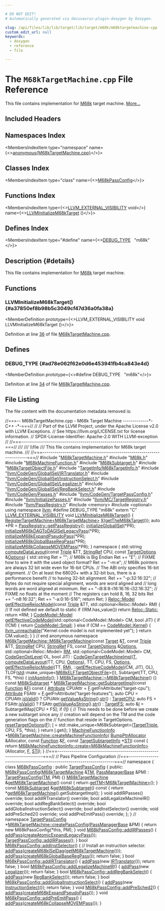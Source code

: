 ```yaml
---

# DO NOT EDIT!
# Automatically generated via docusaurus-plugin-doxygen by Doxygen.

slug: /api/files/lib/lib/target/lib/target/m68k/m68ktargetmachine-cpp
custom_edit_url: null
keywords:
  - doxygen
  - reference
  - file

---
```





# The `M68kTargetMachine.cpp` File Reference

<DoxygenPage pluginConfig={pluginConfig}>

This file contains implementation for <a href="/docs/api/namespaces/llvm/m68k">M68k</a> target machine. <a href="#details">More...</a>

## Included Headers

<IncludesList>
<IncludesListItem
  filePath="M68kTargetMachine.h"
  permalink="/docs/api/files/lib/lib/target/lib/target/m68k/m68ktargetmachine-h"
  isLocal="true" />
<IncludesListItem
  filePath="M68k.h"
  permalink="/docs/api/files/lib/lib/target/lib/target/m68k/m68k-h"
  isLocal="true" />
<IncludesListItem
  filePath="M68kMachineFunction.h"
  permalink="/docs/api/files/lib/lib/target/lib/target/m68k/m68kmachinefunction-h"
  isLocal="true" />
<IncludesListItem
  filePath="M68kSubtarget.h"
  permalink="/docs/api/files/lib/lib/target/lib/target/m68k/m68ksubtarget-h"
  isLocal="true" />
<IncludesListItem
  filePath="M68kTargetObjectFile.h"
  permalink="/docs/api/files/lib/lib/target/lib/target/m68k/m68ktargetobjectfile-h"
  isLocal="true" />
<IncludesListItem
  filePath="TargetInfo/M68kTargetInfo.h"
  permalink="/docs/api/files/lib/lib/target/lib/target/m68k/lib/target/m68k/targetinfo/m68ktargetinfo-h"
  isLocal="true" />
<IncludesListItem
  filePath="llvm/CodeGen/GlobalISel/IRTranslator.h"
  permalink="/docs/api/files/include/include/llvm/include/llvm/codegen/include/llvm/codegen/globalisel/irtranslator-h"
  isLocal="true" />
<IncludesListItem
  filePath="llvm/CodeGen/GlobalISel/InstructionSelect.h"
  permalink="/docs/api/files/include/include/llvm/include/llvm/codegen/include/llvm/codegen/globalisel/instructionselect-h"
  isLocal="true" />
<IncludesListItem
  filePath="llvm/CodeGen/GlobalISel/Legalizer.h"
  permalink="/docs/api/files/include/include/llvm/include/llvm/codegen/include/llvm/codegen/globalisel/legalizer-h"
  isLocal="true" />
<IncludesListItem
  filePath="llvm/CodeGen/GlobalISel/RegBankSelect.h"
  permalink="/docs/api/files/include/include/llvm/include/llvm/codegen/include/llvm/codegen/globalisel/regbankselect-h"
  isLocal="true" />
<IncludesListItem
  filePath="llvm/CodeGen/Passes.h"
  permalink="/docs/api/files/include/include/llvm/include/llvm/codegen/passes-h"
  isLocal="true" />
<IncludesListItem
  filePath="llvm/CodeGen/TargetPassConfig.h"
  permalink="/docs/api/files/include/include/llvm/include/llvm/codegen/targetpassconfig-h"
  isLocal="true" />
<IncludesListItem
  filePath="llvm/InitializePasses.h"
  permalink="/docs/api/files/include/include/llvm/initializepasses-h"
  isLocal="true" />
<IncludesListItem
  filePath="llvm/MC/TargetRegistry.h"
  permalink="/docs/api/files/include/include/llvm/include/llvm/mc/targetregistry-h"
  isLocal="true" />
<IncludesListItem
  filePath="llvm/PassRegistry.h"
  permalink="/docs/api/files/include/include/llvm/passregistry-h"
  isLocal="true" />
<IncludesListItem
  filePath="memory"
  permalink=""
  isLocal="false" />
<IncludesListItem
  filePath="optional"
  permalink=""
  isLocal="false" />
</IncludesList>

## Namespaces Index

<MembersIndex>

<MembersIndexItem
  type="namespace"
  name={<><a href="/docs/api/namespaces/anonymous-m68ktargetmachine-cpp-">anonymous&#123;M68kTargetMachine.cpp&#125;</a></>}>
</MembersIndexItem>

</MembersIndex>

## Classes Index

<MembersIndex>

<MembersIndexItem
  type="class"
  name={<><a href="/docs/api/classes/anonymous-namespace-m68ktargetmachine-cpp-/m68kpassconfig">M68kPassConfig</a></>}>
</MembersIndexItem>

</MembersIndex>

## Functions Index

<MembersIndex>

<MembersIndexItem
  type={<><a href="/docs/api/files/include/include/llvm/include/llvm/support/compiler-h/#adeb6f14d9f377993d79fae2efb34ecac">LLVM&#95;EXTERNAL&#95;VISIBILITY</a> void</>}
  name={<><a href="#a37850ef8b98b5c3049cf47d36a0fa38a">LLVMInitializeM68kTarget</a> ()</>}>
</MembersIndexItem>

</MembersIndex>

## Defines Index

<MembersIndex>

<MembersIndexItem
  type="#define"
  name={<><a href="#ad78e062f62e0d6e453941fb4ca843e4d">DEBUG&#95;TYPE</a>&nbsp;&nbsp;&nbsp;&quot;m68k&quot;</>}>
</MembersIndexItem>

</MembersIndex>

## Description {#details}

This file contains implementation for <a href="/docs/api/namespaces/llvm/m68k">M68k</a> target machine.

<SectionDefinition>

## Functions

### LLVMInitializeM68kTarget() {#a37850ef8b98b5c3049cf47d36a0fa38a}

<MemberDefinition
  prototype={<>LLVM&#95;EXTERNAL&#95;VISIBILITY void LLVMInitializeM68kTarget ()</>}>

Definition at line <a href="#l00036">36</a> of file <a href="/docs/api/files/lib/lib/target/lib/target/m68k/m68ktargetmachine-cpp">M68kTargetMachine.cpp</a>.
</MemberDefinition>

</SectionDefinition>

<SectionDefinition>

## Defines

### DEBUG&#95;TYPE {#ad78e062f62e0d6e453941fb4ca843e4d}

<MemberDefinition
  prototype={<>#define DEBUG&#95;TYPE&nbsp;&nbsp;&nbsp;&quot;m68k&quot;</>}>

Definition at line <a href="#l00034">34</a> of file <a href="/docs/api/files/lib/lib/target/lib/target/m68k/m68ktargetmachine-cpp">M68kTargetMachine.cpp</a>.
</MemberDefinition>

</SectionDefinition>

## File Listing

The file content with the documentation metadata removed is:

<ProgramListing>

<Link id="l00001" /><CodeLine lineNumber="1"><span class="doxyHighlightComment">//===-- M68kTargetMachine.cpp - M68k Target Machine -------------&#42;- C++ -&#42;-===//</span></CodeLine>
<Link id="l00002" /><CodeLine lineNumber="2"><span class="doxyHighlightComment">//</span></CodeLine>
<Link id="l00003" /><CodeLine lineNumber="3"><span class="doxyHighlightComment">// Part of the LLVM Project, under the Apache License v2.0 with LLVM Exceptions.</span></CodeLine>
<Link id="l00004" /><CodeLine lineNumber="4"><span class="doxyHighlightComment">// See https://llvm.org/LICENSE.txt for license information.</span></CodeLine>
<Link id="l00005" /><CodeLine lineNumber="5"><span class="doxyHighlightComment">// SPDX-License-Identifier: Apache-2.0 WITH LLVM-exception</span></CodeLine>
<Link id="l00006" /><CodeLine lineNumber="6"><span class="doxyHighlightComment">//</span></CodeLine>
<Link id="l00007" /><CodeLine lineNumber="7"><span class="doxyHighlightComment">//===----------------------------------------------------------------------===//</span></CodeLine>
<Link id="l00008" /><CodeLine lineNumber="8"><span class="doxyHighlightComment">///</span></CodeLine>
<Link id="l00009" /><CodeLine lineNumber="9"><span class="doxyHighlightComment">/// \\file</span></CodeLine>
<Link id="l00010" /><CodeLine lineNumber="10"><span class="doxyHighlightComment">/// This file contains implementation for M68k target machine.</span></CodeLine>
<Link id="l00011" /><CodeLine lineNumber="11"><span class="doxyHighlightComment">///</span></CodeLine>
<Link id="l00012" /><CodeLine lineNumber="12"><span class="doxyHighlightComment">//===----------------------------------------------------------------------===//</span></CodeLine>
<Link id="l00013" /><CodeLine lineNumber="13"></CodeLine>
<Link id="l00014" /><CodeLine lineNumber="14"><span class="doxyHighlightPreprocessor">#include &quot;<a href="/docs/api/files/lib/lib/target/lib/target/m68k/m68ktargetmachine-h">M68kTargetMachine.h</a>&quot;</span></CodeLine>
<Link id="l00015" /><CodeLine lineNumber="15"><span class="doxyHighlightPreprocessor">#include &quot;<a href="/docs/api/files/lib/lib/target/lib/target/m68k/m68k-h">M68k.h</a>&quot;</span></CodeLine>
<Link id="l00016" /><CodeLine lineNumber="16"><span class="doxyHighlightPreprocessor">#include &quot;<a href="/docs/api/files/lib/lib/target/lib/target/m68k/m68kmachinefunction-h">M68kMachineFunction.h</a>&quot;</span></CodeLine>
<Link id="l00017" /><CodeLine lineNumber="17"><span class="doxyHighlightPreprocessor">#include &quot;<a href="/docs/api/files/lib/lib/target/lib/target/m68k/m68ksubtarget-h">M68kSubtarget.h</a>&quot;</span></CodeLine>
<Link id="l00018" /><CodeLine lineNumber="18"><span class="doxyHighlightPreprocessor">#include &quot;<a href="/docs/api/files/lib/lib/target/lib/target/m68k/m68ktargetobjectfile-h">M68kTargetObjectFile.h</a>&quot;</span></CodeLine>
<Link id="l00019" /><CodeLine lineNumber="19"><span class="doxyHighlightPreprocessor">#include &quot;<a href="/docs/api/files/lib/lib/target/lib/target/m68k/lib/target/m68k/targetinfo/m68ktargetinfo-h">TargetInfo/M68kTargetInfo.h</a>&quot;</span></CodeLine>
<Link id="l00020" /><CodeLine lineNumber="20"><span class="doxyHighlightPreprocessor">#include &quot;<a href="/docs/api/files/include/include/llvm/include/llvm/codegen/include/llvm/codegen/globalisel/irtranslator-h">llvm/CodeGen/GlobalISel/IRTranslator.h</a>&quot;</span></CodeLine>
<Link id="l00021" /><CodeLine lineNumber="21"><span class="doxyHighlightPreprocessor">#include &quot;<a href="/docs/api/files/include/include/llvm/include/llvm/codegen/include/llvm/codegen/globalisel/instructionselect-h">llvm/CodeGen/GlobalISel/InstructionSelect.h</a>&quot;</span></CodeLine>
<Link id="l00022" /><CodeLine lineNumber="22"><span class="doxyHighlightPreprocessor">#include &quot;<a href="/docs/api/files/include/include/llvm/include/llvm/codegen/include/llvm/codegen/globalisel/legalizer-h">llvm/CodeGen/GlobalISel/Legalizer.h</a>&quot;</span></CodeLine>
<Link id="l00023" /><CodeLine lineNumber="23"><span class="doxyHighlightPreprocessor">#include &quot;<a href="/docs/api/files/include/include/llvm/include/llvm/codegen/include/llvm/codegen/globalisel/regbankselect-h">llvm/CodeGen/GlobalISel/RegBankSelect.h</a>&quot;</span></CodeLine>
<Link id="l00024" /><CodeLine lineNumber="24"><span class="doxyHighlightPreprocessor">#include &quot;<a href="/docs/api/files/include/include/llvm/include/llvm/codegen/passes-h">llvm/CodeGen/Passes.h</a>&quot;</span></CodeLine>
<Link id="l00025" /><CodeLine lineNumber="25"><span class="doxyHighlightPreprocessor">#include &quot;<a href="/docs/api/files/include/include/llvm/include/llvm/codegen/targetpassconfig-h">llvm/CodeGen/TargetPassConfig.h</a>&quot;</span></CodeLine>
<Link id="l00026" /><CodeLine lineNumber="26"><span class="doxyHighlightPreprocessor">#include &quot;<a href="/docs/api/files/include/include/llvm/initializepasses-h">llvm/InitializePasses.h</a>&quot;</span></CodeLine>
<Link id="l00027" /><CodeLine lineNumber="27"><span class="doxyHighlightPreprocessor">#include &quot;<a href="/docs/api/files/include/include/llvm/include/llvm/mc/targetregistry-h">llvm/MC/TargetRegistry.h</a>&quot;</span></CodeLine>
<Link id="l00028" /><CodeLine lineNumber="28"><span class="doxyHighlightPreprocessor">#include &quot;<a href="/docs/api/files/include/include/llvm/passregistry-h">llvm/PassRegistry.h</a>&quot;</span></CodeLine>
<Link id="l00029" /><CodeLine lineNumber="29"><span class="doxyHighlightPreprocessor">#include &lt;memory&gt;</span></CodeLine>
<Link id="l00030" /><CodeLine lineNumber="30"><span class="doxyHighlightPreprocessor">#include &lt;optional&gt;</span></CodeLine>
<Link id="l00031" /><CodeLine lineNumber="31"></CodeLine>
<Link id="l00032" /><CodeLine lineNumber="32"><span class="doxyHighlightKeyword">using namespace </span><span class="doxyHighlight"><a href="/docs/api/namespaces/llvm">llvm</a>;</span></CodeLine>
<Link id="l00033" /><CodeLine lineNumber="33"></CodeLine>
<Link id="l00034" /><CodeLine lineNumber="34" lineLink="#ad78e062f62e0d6e453941fb4ca843e4d"><span class="doxyHighlightPreprocessor">#define DEBUG&#95;TYPE &quot;m68k&quot;</span></CodeLine>
<Link id="l00035" /><CodeLine lineNumber="35"></CodeLine>
<Link id="l00036" /><CodeLine lineNumber="36" lineLink="#a37850ef8b98b5c3049cf47d36a0fa38a"><span class="doxyHighlightKeyword">extern</span><span class="doxyHighlight"> </span><span class="doxyHighlightStringLiteral">&quot;C&quot;</span><span class="doxyHighlight"> <a href="/docs/api/files/include/include/llvm/include/llvm/support/compiler-h/#adeb6f14d9f377993d79fae2efb34ecac">LLVM&#95;EXTERNAL&#95;VISIBILITY</a> </span><span class="doxyHighlightKeywordType">void</span><span class="doxyHighlight"> <a href="#a37850ef8b98b5c3049cf47d36a0fa38a">LLVMInitializeM68kTarget</a>() &#123;</span></CodeLine>
<Link id="l00037" /><CodeLine lineNumber="37"><span class="doxyHighlight">  <a href="/docs/api/structs/llvm/registertargetmachine">RegisterTargetMachine&lt;M68kTargetMachine&gt;</a> <a href="/docs/api/files/lib/lib/tablegen/tablegenbackendskeleton-cpp/#ab60f28d7a141ac46ccc200176a1bca8b">X</a>(<a href="/docs/api/namespaces/llvm/#ab61eabdb2655f7d5edc761ccb2de3364">getTheM68kTarget</a>());</span></CodeLine>
<Link id="l00038" /><CodeLine lineNumber="38"><span class="doxyHighlight">  </span><span class="doxyHighlightKeyword">auto</span><span class="doxyHighlight"> &#42;PR = <a href="/docs/api/classes/llvm/passregistry/#a05a729900b76c89e808c6c3094921b2f">PassRegistry::getPassRegistry</a>();</span></CodeLine>
<Link id="l00039" /><CodeLine lineNumber="39"><span class="doxyHighlight">  <a href="/docs/api/namespaces/llvm/#aa096f48562c0dd3a59ef81dd9126239a">initializeGlobalISel</a>(&#42;PR);</span></CodeLine>
<Link id="l00040" /><CodeLine lineNumber="40"><span class="doxyHighlight">  <a href="/docs/api/namespaces/llvm/#a90818dead9a0edf84b134a653c01adc8">initializeM68kDAGToDAGISelLegacyPass</a>(&#42;PR);</span></CodeLine>
<Link id="l00041" /><CodeLine lineNumber="41"><span class="doxyHighlight">  <a href="/docs/api/namespaces/llvm/#a08d667988083ce323eee1cef1310c035">initializeM68kExpandPseudoPass</a>(&#42;PR);</span></CodeLine>
<Link id="l00042" /><CodeLine lineNumber="42"><span class="doxyHighlight">  <a href="/docs/api/namespaces/llvm/#a02ab98a4fcf3cdf5f4d60a2b51e73289">initializeM68kGlobalBaseRegPass</a>(&#42;PR);</span></CodeLine>
<Link id="l00043" /><CodeLine lineNumber="43"><span class="doxyHighlight">  <a href="/docs/api/namespaces/llvm/#a18dc2b1278f0bb6831bdffd4a2431cfd">initializeM68kCollapseMOVEMPass</a>(&#42;PR);</span></CodeLine>
<Link id="l00044" /><CodeLine lineNumber="44"><span class="doxyHighlight">&#125;</span></CodeLine>
<Link id="l00045" /><CodeLine lineNumber="45"></CodeLine>
<Link id="l00046" /><CodeLine lineNumber="46" lineLink="/docs/api/namespaces/anonymous-m68ktargetmachine-cpp-"><span class="doxyHighlightKeyword">namespace </span><span class="doxyHighlight">&#123;</span></CodeLine>
<Link id="l00047" /><CodeLine lineNumber="47"></CodeLine>
<Link id="l00048" /><CodeLine lineNumber="48" lineLink="/docs/api/namespaces/anonymous-m68ktargetmachine-cpp-/#af9d6ea174f1fcba3ebd68fb307b00c72"><span class="doxyHighlight">std::string <a href="/docs/api/files/lib/lib/target/lib/target/lanai/lanaitargetmachine-cpp/#a2945c21ef2009948032eb7476fd1c89e">computeDataLayout</a>(</span><span class="doxyHighlightKeyword">const</span><span class="doxyHighlight"> <a href="/docs/api/classes/llvm/triple">Triple</a> &amp;TT, <a href="/docs/api/classes/llvm/stringref">StringRef</a> CPU,</span></CodeLine>
<Link id="l00049" /><CodeLine lineNumber="49"><span class="doxyHighlight">                              </span><span class="doxyHighlightKeyword">const</span><span class="doxyHighlight"> <a href="/docs/api/classes/llvm/targetoptions">TargetOptions</a> &amp;<a href="/docs/api/files/lib/lib/debuginfo/lib/debuginfo/logicalview/lib/debuginfo/logicalview/core/lvoptions-cpp/#ab4088b7a11f3cbc38ac16a6e9c72494e">Options</a>) &#123;</span></CodeLine>
<Link id="l00050" /><CodeLine lineNumber="50"><span class="doxyHighlight">  std::string Ret = </span><span class="doxyHighlightStringLiteral">&quot;&quot;</span><span class="doxyHighlight">;</span></CodeLine>
<Link id="l00051" /><CodeLine lineNumber="51"><span class="doxyHighlight">  </span><span class="doxyHighlightComment">// M68k is Big Endian</span></CodeLine>
<Link id="l00052" /><CodeLine lineNumber="52"><span class="doxyHighlight">  Ret += </span><span class="doxyHighlightStringLiteral">&quot;E&quot;</span><span class="doxyHighlight">;</span></CodeLine>
<Link id="l00053" /><CodeLine lineNumber="53"></CodeLine>
<Link id="l00054" /><CodeLine lineNumber="54"><span class="doxyHighlight">  </span><span class="doxyHighlightComment">// FIXME how to wire it with the used object format?</span></CodeLine>
<Link id="l00055" /><CodeLine lineNumber="55"><span class="doxyHighlight">  Ret += </span><span class="doxyHighlightStringLiteral">&quot;-m:e&quot;</span><span class="doxyHighlight">;</span></CodeLine>
<Link id="l00056" /><CodeLine lineNumber="56"></CodeLine>
<Link id="l00057" /><CodeLine lineNumber="57"><span class="doxyHighlight">  </span><span class="doxyHighlightComment">// M68k pointers are always 32 bit wide even for 16-bit CPUs.</span></CodeLine>
<Link id="l00058" /><CodeLine lineNumber="58"><span class="doxyHighlight">  </span><span class="doxyHighlightComment">// The ABI only specifies 16-bit alignment.</span></CodeLine>
<Link id="l00059" /><CodeLine lineNumber="59"><span class="doxyHighlight">  </span><span class="doxyHighlightComment">// On at least the 68020+ with a 32-bit bus, there is a performance benefit</span></CodeLine>
<Link id="l00060" /><CodeLine lineNumber="60"><span class="doxyHighlight">  </span><span class="doxyHighlightComment">// to having 32-bit alignment.</span></CodeLine>
<Link id="l00061" /><CodeLine lineNumber="61"><span class="doxyHighlight">  Ret += </span><span class="doxyHighlightStringLiteral">&quot;-p:32:16:32&quot;</span><span class="doxyHighlight">;</span></CodeLine>
<Link id="l00062" /><CodeLine lineNumber="62"></CodeLine>
<Link id="l00063" /><CodeLine lineNumber="63"><span class="doxyHighlight">  </span><span class="doxyHighlightComment">// Bytes do not require special alignment, words are word aligned and</span></CodeLine>
<Link id="l00064" /><CodeLine lineNumber="64"><span class="doxyHighlight">  </span><span class="doxyHighlightComment">// long words are word aligned at minimum.</span></CodeLine>
<Link id="l00065" /><CodeLine lineNumber="65"><span class="doxyHighlight">  Ret += </span><span class="doxyHighlightStringLiteral">&quot;-i8:8:8-i16:16:16-i32:16:32&quot;</span><span class="doxyHighlight">;</span></CodeLine>
<Link id="l00066" /><CodeLine lineNumber="66"></CodeLine>
<Link id="l00067" /><CodeLine lineNumber="67"><span class="doxyHighlight">  </span><span class="doxyHighlightComment">// FIXME no floats at the moment</span></CodeLine>
<Link id="l00068" /><CodeLine lineNumber="68"></CodeLine>
<Link id="l00069" /><CodeLine lineNumber="69"><span class="doxyHighlight">  </span><span class="doxyHighlightComment">// The registers can hold 8, 16, 32 bits</span></CodeLine>
<Link id="l00070" /><CodeLine lineNumber="70"><span class="doxyHighlight">  Ret += </span><span class="doxyHighlightStringLiteral">&quot;-n8:16:32&quot;</span><span class="doxyHighlight">;</span></CodeLine>
<Link id="l00071" /><CodeLine lineNumber="71"></CodeLine>
<Link id="l00072" /><CodeLine lineNumber="72"><span class="doxyHighlight">  Ret += </span><span class="doxyHighlightStringLiteral">&quot;-a:0:16-S16&quot;</span><span class="doxyHighlight">;</span></CodeLine>
<Link id="l00073" /><CodeLine lineNumber="73"></CodeLine>
<Link id="l00074" /><CodeLine lineNumber="74"><span class="doxyHighlight">  </span><span class="doxyHighlightKeywordFlow">return</span><span class="doxyHighlight"> Ret;</span></CodeLine>
<Link id="l00075" /><CodeLine lineNumber="75"><span class="doxyHighlight">&#125;</span></CodeLine>
<Link id="l00076" /><CodeLine lineNumber="76"></CodeLine>
<Link id="l00077" /><CodeLine lineNumber="77" lineLink="/docs/api/namespaces/anonymous-m68ktargetmachine-cpp-/#a138b346caed53f7bba08ef8d959fbd57"><span class="doxyHighlight"><a href="/docs/api/namespaces/llvm/reloc/#af59f6dc86e80aaf56f1afd155eebf568">Reloc::Model</a> <a href="/docs/api/namespaces/llvm/#a63737748f52c9cdcd469b63a01cc454a">getEffectiveRelocModel</a>(</span><span class="doxyHighlightKeyword">const</span><span class="doxyHighlight"> <a href="/docs/api/classes/llvm/triple">Triple</a> &amp;TT,</span></CodeLine>
<Link id="l00078" /><CodeLine lineNumber="78"><span class="doxyHighlight">                                    std::optional&lt;Reloc::Model&gt; RM) &#123;</span></CodeLine>
<Link id="l00079" /><CodeLine lineNumber="79"><span class="doxyHighlight">  </span><span class="doxyHighlightComment">// If not defined we default to static</span></CodeLine>
<Link id="l00080" /><CodeLine lineNumber="80"><span class="doxyHighlight">  </span><span class="doxyHighlightKeywordFlow">if</span><span class="doxyHighlight"> (!RM.has&#95;value())</span></CodeLine>
<Link id="l00081" /><CodeLine lineNumber="81"><span class="doxyHighlight">    </span><span class="doxyHighlightKeywordFlow">return</span><span class="doxyHighlight"> <a href="/docs/api/namespaces/llvm/reloc/#af59f6dc86e80aaf56f1afd155eebf568a2102fa713297236bf4339c5f0bf0f39d">Reloc::Static</a>;</span></CodeLine>
<Link id="l00082" /><CodeLine lineNumber="82"></CodeLine>
<Link id="l00083" /><CodeLine lineNumber="83"><span class="doxyHighlight">  </span><span class="doxyHighlightKeywordFlow">return</span><span class="doxyHighlight"> &#42;RM;</span></CodeLine>
<Link id="l00084" /><CodeLine lineNumber="84"><span class="doxyHighlight">&#125;</span></CodeLine>
<Link id="l00085" /><CodeLine lineNumber="85"></CodeLine>
<Link id="l00086" /><CodeLine lineNumber="86" lineLink="/docs/api/namespaces/anonymous-m68ktargetmachine-cpp-/#a350e953ea84876d80dadbb3b7a1fbaca"><span class="doxyHighlight"><a href="/docs/api/namespaces/llvm/codemodel/#afc59396a9e5809fc92938e203d91a8df">CodeModel::Model</a> <a href="/docs/api/namespaces/llvm/#a6849e9de7afb5b350a241595d9ed1911">getEffectiveCodeModel</a>(std::optional&lt;CodeModel::Model&gt; CM,</span></CodeLine>
<Link id="l00087" /><CodeLine lineNumber="87"><span class="doxyHighlight">                                       </span><span class="doxyHighlightKeywordType">bool</span><span class="doxyHighlight"> JIT) &#123;</span></CodeLine>
<Link id="l00088" /><CodeLine lineNumber="88"><span class="doxyHighlight">  </span><span class="doxyHighlightKeywordFlow">if</span><span class="doxyHighlight"> (!CM) &#123;</span></CodeLine>
<Link id="l00089" /><CodeLine lineNumber="89"><span class="doxyHighlight">    </span><span class="doxyHighlightKeywordFlow">return</span><span class="doxyHighlight"> <a href="/docs/api/namespaces/llvm/codemodel/#afc59396a9e5809fc92938e203d91a8dfaa2554ef60dc191c6005ba9eecbc9aea0">CodeModel::Small</a>;</span></CodeLine>
<Link id="l00090" /><CodeLine lineNumber="90"><span class="doxyHighlight">  &#125; </span><span class="doxyHighlightKeywordFlow">else</span><span class="doxyHighlight"> </span><span class="doxyHighlightKeywordFlow">if</span><span class="doxyHighlight"> (CM == <a href="/docs/api/namespaces/llvm/codemodel/#afc59396a9e5809fc92938e203d91a8dfaa6a2e45ae404e3f797d2d7e9f3a48949">CodeModel::Kernel</a>) &#123;</span></CodeLine>
<Link id="l00091" /><CodeLine lineNumber="91"><span class="doxyHighlight">    <a href="/docs/api/files/include/include/llvm/include/llvm/support/errorhandling-h/#ace243f5c25697a1107cce46626b3dc94">llvm&#95;unreachable</a>(</span><span class="doxyHighlightStringLiteral">&quot;Kernel code model is not implemented yet&quot;</span><span class="doxyHighlight">);</span></CodeLine>
<Link id="l00092" /><CodeLine lineNumber="92"><span class="doxyHighlight">  &#125;</span></CodeLine>
<Link id="l00093" /><CodeLine lineNumber="93"><span class="doxyHighlight">  </span><span class="doxyHighlightKeywordFlow">return</span><span class="doxyHighlight"> CM.value();</span></CodeLine>
<Link id="l00094" /><CodeLine lineNumber="94"><span class="doxyHighlight">&#125;</span></CodeLine>
<Link id="l00095" /><CodeLine lineNumber="95"><span class="doxyHighlight">&#125; </span><span class="doxyHighlightComment">// end anonymous namespace</span></CodeLine>
<Link id="l00096" /><CodeLine lineNumber="96"></CodeLine>
<Link id="l00097" /><CodeLine lineNumber="97" lineLink="/docs/api/classes/llvm/m68ktargetmachine/#ab461a12892a3c384f080db036b2234a1"><span class="doxyHighlight"><a href="/docs/api/classes/llvm/m68ktargetmachine/#ab461a12892a3c384f080db036b2234a1">M68kTargetMachine::M68kTargetMachine</a>(</span><span class="doxyHighlightKeyword">const</span><span class="doxyHighlight"> <a href="/docs/api/classes/llvm/target">Target</a> &amp;<a href="/docs/api/files/lib/lib/target/lib/target/mips/mips16isellowering-cpp/#a0acb682b8260ab1c60b918599864e2e5">T</a>, </span><span class="doxyHighlightKeyword">const</span><span class="doxyHighlight"> <a href="/docs/api/classes/llvm/triple">Triple</a> &amp;TT,</span></CodeLine>
<Link id="l00098" /><CodeLine lineNumber="98"><span class="doxyHighlight">                                     <a href="/docs/api/classes/llvm/stringref">StringRef</a> CPU, <a href="/docs/api/classes/llvm/stringref">StringRef</a> FS,</span></CodeLine>
<Link id="l00099" /><CodeLine lineNumber="99"><span class="doxyHighlight">                                     </span><span class="doxyHighlightKeyword">const</span><span class="doxyHighlight"> <a href="/docs/api/classes/llvm/targetoptions">TargetOptions</a> &amp;<a href="/docs/api/classes/llvm/targetmachine/#ab1fb67187fc37e569cc5171cbebba873">Options</a>,</span></CodeLine>
<Link id="l00100" /><CodeLine lineNumber="100"><span class="doxyHighlight">                                     std::optional&lt;Reloc::Model&gt; <a href="/docs/api/classes/llvm/targetmachine/#a588867fa922c392886b07e0ad42038b4">RM</a>,</span></CodeLine>
<Link id="l00101" /><CodeLine lineNumber="101"><span class="doxyHighlight">                                     std::optional&lt;CodeModel::Model&gt; CM,</span></CodeLine>
<Link id="l00102" /><CodeLine lineNumber="102"><span class="doxyHighlight">                                     <a href="/docs/api/namespaces/llvm/#a8ec1bf8d7b792ca9fac56f8514db18d2">CodeGenOptLevel</a> OL, </span><span class="doxyHighlightKeywordType">bool</span><span class="doxyHighlight"> JIT)</span></CodeLine>
<Link id="l00103" /><CodeLine lineNumber="103"><span class="doxyHighlight">    : <a href="/docs/api/classes/llvm/codegentargetmachineimpl/#a4480a9aa1ec7c3115acc998e187f5ab3">CodeGenTargetMachineImpl</a>(<a href="/docs/api/files/lib/lib/target/lib/target/mips/mips16isellowering-cpp/#a0acb682b8260ab1c60b918599864e2e5">T</a>, <a href="/docs/api/files/lib/lib/target/lib/target/aarch64/aarch64targetmachine-cpp/#a003a58caf135efbf7273c5ed84e700d7">computeDataLayout</a>(TT, CPU, <a href="/docs/api/classes/llvm/targetmachine/#ab1fb67187fc37e569cc5171cbebba873">Options</a>), TT, CPU,</span></CodeLine>
<Link id="l00104" /><CodeLine lineNumber="104"><span class="doxyHighlight">                               FS, <a href="/docs/api/classes/llvm/targetmachine/#ab1fb67187fc37e569cc5171cbebba873">Options</a>, <a href="/docs/api/namespaces/llvm/#a63737748f52c9cdcd469b63a01cc454a">getEffectiveRelocModel</a>(TT, <a href="/docs/api/classes/llvm/targetmachine/#a588867fa922c392886b07e0ad42038b4">RM</a>),</span></CodeLine>
<Link id="l00105" /><CodeLine lineNumber="105"><span class="doxyHighlight">                               ::<a href="/docs/api/namespaces/llvm/#a6849e9de7afb5b350a241595d9ed1911">getEffectiveCodeModel</a>(CM, JIT), OL),</span></CodeLine>
<Link id="l00106" /><CodeLine lineNumber="106"><span class="doxyHighlight">      TLOF(<a href="/docs/api/namespaces/std">std</a>::make&#95;unique&lt;<a href="/docs/api/classes/llvm/m68kelftargetobjectfile">M68kELFTargetObjectFile</a>&gt;()),</span></CodeLine>
<Link id="l00107" /><CodeLine lineNumber="107"><span class="doxyHighlight">      Subtarget(TT, CPU, FS, &#42;this) &#123;</span></CodeLine>
<Link id="l00108" /><CodeLine lineNumber="108"><span class="doxyHighlight">  <a href="/docs/api/classes/llvm/codegentargetmachineimpl/#a85849733e753fbf08f1c487b153c754b">initAsmInfo</a>();</span></CodeLine>
<Link id="l00109" /><CodeLine lineNumber="109"><span class="doxyHighlight">&#125;</span></CodeLine>
<Link id="l00110" /><CodeLine lineNumber="110"></CodeLine>
<Link id="l00111" /><CodeLine lineNumber="111" lineLink="/docs/api/classes/llvm/m68ktargetmachine/#a443e3aea267951984892d551fe3453cb"><span class="doxyHighlight"><a href="/docs/api/classes/llvm/m68ktargetmachine/#a443e3aea267951984892d551fe3453cb">M68kTargetMachine::~M68kTargetMachine</a>() &#123;&#125;</span></CodeLine>
<Link id="l00112" /><CodeLine lineNumber="112"></CodeLine>
<Link id="l00113" /><CodeLine lineNumber="113"><span class="doxyHighlightKeyword">const</span><span class="doxyHighlight"> <a href="/docs/api/classes/llvm/m68ksubtarget">M68kSubtarget</a> &#42;</span></CodeLine>
<Link id="l00114" /><CodeLine lineNumber="114" lineLink="/docs/api/classes/llvm/m68ktargetmachine/#acc8d7e573d75a9749702efefef9dc9a2"><span class="doxyHighlight"><a href="/docs/api/classes/llvm/m68ktargetmachine/#a5d6c2b66f2220ddb2748f82776facd59">M68kTargetMachine::getSubtargetImpl</a>(</span><span class="doxyHighlightKeyword">const</span><span class="doxyHighlight"> <a href="/docs/api/classes/llvm/function">Function</a> &amp;<a href="/docs/api/files/lib/lib/support/md5-cpp/#a96d73bbd7af15cb1fc38c3f4a3bd82e9">F</a>)</span><span class="doxyHighlightKeyword"> const </span><span class="doxyHighlight">&#123;</span></CodeLine>
<Link id="l00115" /><CodeLine lineNumber="115"><span class="doxyHighlight">  <a href="/docs/api/classes/llvm/attribute">Attribute</a> CPUAttr = <a href="/docs/api/files/lib/lib/support/md5-cpp/#a96d73bbd7af15cb1fc38c3f4a3bd82e9">F</a>.getFnAttribute(</span><span class="doxyHighlightStringLiteral">&quot;target-cpu&quot;</span><span class="doxyHighlight">);</span></CodeLine>
<Link id="l00116" /><CodeLine lineNumber="116"><span class="doxyHighlight">  <a href="/docs/api/classes/llvm/attribute">Attribute</a> FSAttr = <a href="/docs/api/files/lib/lib/support/md5-cpp/#a96d73bbd7af15cb1fc38c3f4a3bd82e9">F</a>.getFnAttribute(</span><span class="doxyHighlightStringLiteral">&quot;target-features&quot;</span><span class="doxyHighlight">);</span></CodeLine>
<Link id="l00117" /><CodeLine lineNumber="117"></CodeLine>
<Link id="l00118" /><CodeLine lineNumber="118"><span class="doxyHighlight">  </span><span class="doxyHighlightKeyword">auto</span><span class="doxyHighlight"> CPU = CPUAttr.<a href="/docs/api/classes/llvm/attribute/#adf4d22686e85732b2fef71e3c45531c6">isValid</a>() ? CPUAttr.<a href="/docs/api/classes/llvm/attribute/#a968930aea9d9efa8d46dd890fce75643">getValueAsString</a>().<a href="/docs/api/classes/llvm/stringref/#a223dd14e7d12bc5cea01889b972a98b2">str</a>() : <a href="/docs/api/classes/llvm/targetmachine/#a9ca45577ddb8efe4904398939fae28d1">TargetCPU</a>;</span></CodeLine>
<Link id="l00119" /><CodeLine lineNumber="119"><span class="doxyHighlight">  </span><span class="doxyHighlightKeyword">auto</span><span class="doxyHighlight"> FS = FSAttr.<a href="/docs/api/classes/llvm/attribute/#adf4d22686e85732b2fef71e3c45531c6">isValid</a>() ? FSAttr.<a href="/docs/api/classes/llvm/attribute/#a968930aea9d9efa8d46dd890fce75643">getValueAsString</a>().<a href="/docs/api/classes/llvm/stringref/#a223dd14e7d12bc5cea01889b972a98b2">str</a>() : <a href="/docs/api/classes/llvm/targetmachine/#a795cc09ce82b6ef057e5400a5cee7d68">TargetFS</a>;</span></CodeLine>
<Link id="l00120" /><CodeLine lineNumber="120"></CodeLine>
<Link id="l00121" /><CodeLine lineNumber="121"><span class="doxyHighlight">  </span><span class="doxyHighlightKeyword">auto</span><span class="doxyHighlight"> &amp;<a href="/docs/api/files/lib/lib/support/md5-cpp/#ac0eafdc9ee161b71e7af98af736952fd">I</a> = SubtargetMap&#91;CPU + FS&#93;;</span></CodeLine>
<Link id="l00122" /><CodeLine lineNumber="122"><span class="doxyHighlight">  </span><span class="doxyHighlightKeywordFlow">if</span><span class="doxyHighlight"> (!<a href="/docs/api/files/lib/lib/support/md5-cpp/#ac0eafdc9ee161b71e7af98af736952fd">I</a>) &#123;</span></CodeLine>
<Link id="l00123" /><CodeLine lineNumber="123"><span class="doxyHighlight">    </span><span class="doxyHighlightComment">// This needs to be done before we create a new subtarget since any</span></CodeLine>
<Link id="l00124" /><CodeLine lineNumber="124"><span class="doxyHighlight">    </span><span class="doxyHighlightComment">// creation will depend on the TM and the code generation flags on the</span></CodeLine>
<Link id="l00125" /><CodeLine lineNumber="125"><span class="doxyHighlight">    </span><span class="doxyHighlightComment">// function that reside in TargetOptions.</span></CodeLine>
<Link id="l00126" /><CodeLine lineNumber="126"><span class="doxyHighlight">    <a href="/docs/api/classes/llvm/targetmachine/#af0a50afebb9bed07d36be2bac4c6f729">resetTargetOptions</a>(<a href="/docs/api/files/lib/lib/support/md5-cpp/#a96d73bbd7af15cb1fc38c3f4a3bd82e9">F</a>);</span></CodeLine>
<Link id="l00127" /><CodeLine lineNumber="127"><span class="doxyHighlight">    <a href="/docs/api/files/lib/lib/support/md5-cpp/#ac0eafdc9ee161b71e7af98af736952fd">I</a> = std::make&#95;unique&lt;M68kSubtarget&gt;(<a href="/docs/api/classes/llvm/targetmachine/#a05856d96e88224279af8b29edfd1c9ad">TargetTriple</a>, CPU, FS, &#42;</span><span class="doxyHighlightKeyword">this</span><span class="doxyHighlight">);</span></CodeLine>
<Link id="l00128" /><CodeLine lineNumber="128"><span class="doxyHighlight">  &#125;</span></CodeLine>
<Link id="l00129" /><CodeLine lineNumber="129"><span class="doxyHighlight">  </span><span class="doxyHighlightKeywordFlow">return</span><span class="doxyHighlight"> <a href="/docs/api/files/lib/lib/support/md5-cpp/#ac0eafdc9ee161b71e7af98af736952fd">I</a>.get();</span></CodeLine>
<Link id="l00130" /><CodeLine lineNumber="130"><span class="doxyHighlight">&#125;</span></CodeLine>
<Link id="l00131" /><CodeLine lineNumber="131"></CodeLine>
<Link id="l00132" /><CodeLine lineNumber="132" lineLink="/docs/api/classes/llvm/m68ktargetmachine/#a837324ab239ad39c0631e31c43c36295"><span class="doxyHighlight"><a href="/docs/api/structs/llvm/machinefunctioninfo">MachineFunctionInfo</a> &#42;<a href="/docs/api/classes/llvm/m68ktargetmachine/#a837324ab239ad39c0631e31c43c36295">M68kTargetMachine::createMachineFunctionInfo</a>(</span></CodeLine>
<Link id="l00133" /><CodeLine lineNumber="133"><span class="doxyHighlight">    <a href="/docs/api/namespaces/llvm/#a8e612822d4ba7bb36c9c79582a567108">BumpPtrAllocator</a> &amp;Allocator, </span><span class="doxyHighlightKeyword">const</span><span class="doxyHighlight"> <a href="/docs/api/classes/llvm/function">Function</a> &amp;<a href="/docs/api/files/lib/lib/support/md5-cpp/#a96d73bbd7af15cb1fc38c3f4a3bd82e9">F</a>,</span></CodeLine>
<Link id="l00134" /><CodeLine lineNumber="134"><span class="doxyHighlight">    </span><span class="doxyHighlightKeyword">const</span><span class="doxyHighlight"> <a href="/docs/api/classes/llvm/targetsubtargetinfo">TargetSubtargetInfo</a> &#42;<a href="/docs/api/classes/llvm/targetmachine/#aaebd1c0e5f028848cc0e548bf015aaf1">STI</a>)</span><span class="doxyHighlightKeyword"> const </span><span class="doxyHighlight">&#123;</span></CodeLine>
<Link id="l00135" /><CodeLine lineNumber="135"><span class="doxyHighlight">  </span><span class="doxyHighlightKeywordFlow">return</span><span class="doxyHighlight"> <a href="/docs/api/structs/llvm/machinefunctioninfo/#a06ad8b2e5a8e3c0f81f05c7870fb3b23">M68kMachineFunctionInfo::create&lt;M68kMachineFunctionInfo&gt;</a>(Allocator, <a href="/docs/api/files/lib/lib/support/md5-cpp/#a96d73bbd7af15cb1fc38c3f4a3bd82e9">F</a>,</span></CodeLine>
<Link id="l00136" /><CodeLine lineNumber="136"><span class="doxyHighlight">                                                                  <a href="/docs/api/classes/llvm/targetmachine/#aaebd1c0e5f028848cc0e548bf015aaf1">STI</a>);</span></CodeLine>
<Link id="l00137" /><CodeLine lineNumber="137"><span class="doxyHighlight">&#125;</span></CodeLine>
<Link id="l00138" /><CodeLine lineNumber="138"></CodeLine>
<Link id="l00139" /><CodeLine lineNumber="139"><span class="doxyHighlightComment">//===----------------------------------------------------------------------===//</span></CodeLine>
<Link id="l00140" /><CodeLine lineNumber="140"><span class="doxyHighlightComment">// Pass Pipeline Configuration</span></CodeLine>
<Link id="l00141" /><CodeLine lineNumber="141"><span class="doxyHighlightComment">//===----------------------------------------------------------------------===//</span></CodeLine>
<Link id="l00142" /><CodeLine lineNumber="142"></CodeLine>
<Link id="l00143" /><CodeLine lineNumber="143"><span class="doxyHighlightKeyword">namespace </span><span class="doxyHighlight">&#123;</span></CodeLine>
<Link id="l00144" /><CodeLine lineNumber="144" lineLink="/docs/api/classes/anonymous-namespace-m68ktargetmachine-cpp-/m68kpassconfig"><span class="doxyHighlightKeyword">class </span><span class="doxyHighlight"><a href="/docs/api/classes/anonymous-namespace-m68ktargetmachine-cpp-/m68kpassconfig/#ad23d28f07599b1536df8934a62c210df">M68kPassConfig</a> : </span><span class="doxyHighlightKeyword">public</span><span class="doxyHighlight"> <a href="/docs/api/classes/llvm/targetpassconfig/#abfe879f7efa8851adee88ab786516d59">TargetPassConfig</a> &#123;</span></CodeLine>
<Link id="l00145" /><CodeLine lineNumber="145"><span class="doxyHighlightKeyword">public</span><span class="doxyHighlight">:</span></CodeLine>
<Link id="l00146" /><CodeLine lineNumber="146" lineLink="/docs/api/classes/anonymous-namespace-m68ktargetmachine-cpp-/m68kpassconfig/#ad23d28f07599b1536df8934a62c210df"><span class="doxyHighlight">  <a href="/docs/api/classes/anonymous-namespace-m68ktargetmachine-cpp-/m68kpassconfig/#ad23d28f07599b1536df8934a62c210df">M68kPassConfig</a>(<a href="/docs/api/classes/llvm/m68ktargetmachine">M68kTargetMachine</a> &amp;<a href="/docs/api/classes/llvm/targetpassconfig/#a0e43f614336b22347dfdb6f20ea792df">TM</a>, <a href="/docs/api/classes/llvm/legacy/passmanagerbase">PassManagerBase</a> &amp;PM)</span></CodeLine>
<Link id="l00147" /><CodeLine lineNumber="147"><span class="doxyHighlight">      : <a href="/docs/api/classes/llvm/targetpassconfig/#abfe879f7efa8851adee88ab786516d59">TargetPassConfig</a>(<a href="/docs/api/classes/llvm/targetpassconfig/#a0e43f614336b22347dfdb6f20ea792df">TM</a>, PM) &#123;&#125;</span></CodeLine>
<Link id="l00148" /><CodeLine lineNumber="148"></CodeLine>
<Link id="l00149" /><CodeLine lineNumber="149" lineLink="/docs/api/classes/anonymous-namespace-m68ktargetmachine-cpp-/m68kpassconfig/#aafafadac314eedb06011d14d9fbf826b"><span class="doxyHighlight">  <a href="/docs/api/classes/llvm/m68ktargetmachine">M68kTargetMachine</a> &amp;<a href="/docs/api/classes/anonymous-namespace-m68ktargetmachine-cpp-/m68kpassconfig/#aafafadac314eedb06011d14d9fbf826b">getM68kTargetMachine</a>()</span><span class="doxyHighlightKeyword"> const </span><span class="doxyHighlight">&#123;</span></CodeLine>
<Link id="l00150" /><CodeLine lineNumber="150"><span class="doxyHighlight">    </span><span class="doxyHighlightKeywordFlow">return</span><span class="doxyHighlight"> <a href="/docs/api/files/lib/lib/target/lib/target/amdgpu/simachinefunctioninfo-cpp/#a6c3673d61ea1313b5546587d80bdbe83">getTM&lt;M68kTargetMachine&gt;</a>();</span></CodeLine>
<Link id="l00151" /><CodeLine lineNumber="151"><span class="doxyHighlight">  &#125;</span></CodeLine>
<Link id="l00152" /><CodeLine lineNumber="152"></CodeLine>
<Link id="l00153" /><CodeLine lineNumber="153" lineLink="/docs/api/classes/anonymous-namespace-m68ktargetmachine-cpp-/m68kpassconfig/#a0e900f62db1221b88cfe33ae2cb5a403"><span class="doxyHighlight">  </span><span class="doxyHighlightKeyword">const</span><span class="doxyHighlight"> <a href="/docs/api/classes/llvm/m68ksubtarget">M68kSubtarget</a> &amp;<a href="/docs/api/classes/anonymous-namespace-m68ktargetmachine-cpp-/m68kpassconfig/#a0e900f62db1221b88cfe33ae2cb5a403">getM68kSubtarget</a>()</span><span class="doxyHighlightKeyword"> const </span><span class="doxyHighlight">&#123;</span></CodeLine>
<Link id="l00154" /><CodeLine lineNumber="154"><span class="doxyHighlight">    </span><span class="doxyHighlightKeywordFlow">return</span><span class="doxyHighlight"> &#42;<a href="/docs/api/classes/anonymous-namespace-m68ktargetmachine-cpp-/m68kpassconfig/#aafafadac314eedb06011d14d9fbf826b">getM68kTargetMachine</a>().getSubtargetImpl();</span></CodeLine>
<Link id="l00155" /><CodeLine lineNumber="155"><span class="doxyHighlight">  &#125;</span></CodeLine>
<Link id="l00156" /><CodeLine lineNumber="156"><span class="doxyHighlight">  </span><span class="doxyHighlightKeywordType">void</span><span class="doxyHighlight"> addIRPasses() </span><span class="doxyHighlightKeyword">override</span><span class="doxyHighlight">;</span></CodeLine>
<Link id="l00157" /><CodeLine lineNumber="157"><span class="doxyHighlight">  </span><span class="doxyHighlightKeywordType">bool</span><span class="doxyHighlight"> addIRTranslator() </span><span class="doxyHighlightKeyword">override</span><span class="doxyHighlight">;</span></CodeLine>
<Link id="l00158" /><CodeLine lineNumber="158"><span class="doxyHighlight">  </span><span class="doxyHighlightKeywordType">bool</span><span class="doxyHighlight"> addLegalizeMachineIR() </span><span class="doxyHighlightKeyword">override</span><span class="doxyHighlight">;</span></CodeLine>
<Link id="l00159" /><CodeLine lineNumber="159"><span class="doxyHighlight">  </span><span class="doxyHighlightKeywordType">bool</span><span class="doxyHighlight"> addRegBankSelect() </span><span class="doxyHighlightKeyword">override</span><span class="doxyHighlight">;</span></CodeLine>
<Link id="l00160" /><CodeLine lineNumber="160"><span class="doxyHighlight">  </span><span class="doxyHighlightKeywordType">bool</span><span class="doxyHighlight"> addGlobalInstructionSelect() </span><span class="doxyHighlightKeyword">override</span><span class="doxyHighlight">;</span></CodeLine>
<Link id="l00161" /><CodeLine lineNumber="161"><span class="doxyHighlight">  </span><span class="doxyHighlightKeywordType">bool</span><span class="doxyHighlight"> addInstSelector() </span><span class="doxyHighlightKeyword">override</span><span class="doxyHighlight">;</span></CodeLine>
<Link id="l00162" /><CodeLine lineNumber="162"><span class="doxyHighlight">  </span><span class="doxyHighlightKeywordType">void</span><span class="doxyHighlight"> addPreSched2() </span><span class="doxyHighlightKeyword">override</span><span class="doxyHighlight">;</span></CodeLine>
<Link id="l00163" /><CodeLine lineNumber="163"><span class="doxyHighlight">  </span><span class="doxyHighlightKeywordType">void</span><span class="doxyHighlight"> addPreEmitPass() </span><span class="doxyHighlightKeyword">override</span><span class="doxyHighlight">;</span></CodeLine>
<Link id="l00164" /><CodeLine lineNumber="164"><span class="doxyHighlight">&#125;;</span></CodeLine>
<Link id="l00165" /><CodeLine lineNumber="165"><span class="doxyHighlight">&#125; </span><span class="doxyHighlightComment">// namespace</span></CodeLine>
<Link id="l00166" /><CodeLine lineNumber="166"></CodeLine>
<Link id="l00167" /><CodeLine lineNumber="167" lineLink="/docs/api/classes/llvm/m68ktargetmachine/#ae432e038e8302cfe706e02460deee992"><span class="doxyHighlight"><a href="/docs/api/classes/llvm/targetpassconfig">TargetPassConfig</a> &#42;<a href="/docs/api/classes/llvm/m68ktargetmachine/#ae432e038e8302cfe706e02460deee992">M68kTargetMachine::createPassConfig</a>(<a href="/docs/api/classes/llvm/legacy/passmanagerbase">PassManagerBase</a> &amp;PM) &#123;</span></CodeLine>
<Link id="l00168" /><CodeLine lineNumber="168"><span class="doxyHighlight">  </span><span class="doxyHighlightKeywordFlow">return</span><span class="doxyHighlight"> </span><span class="doxyHighlightKeyword">new</span><span class="doxyHighlight"> M68kPassConfig(&#42;</span><span class="doxyHighlightKeyword">this</span><span class="doxyHighlight">, PM);</span></CodeLine>
<Link id="l00169" /><CodeLine lineNumber="169"><span class="doxyHighlight">&#125;</span></CodeLine>
<Link id="l00170" /><CodeLine lineNumber="170"></CodeLine>
<Link id="l00171" /><CodeLine lineNumber="171" lineLink="/docs/api/classes/anonymous-namespace-m68ktargetmachine-cpp-/m68kpassconfig/#aa8c662883daef292fcdc15a1aad7619d"><span class="doxyHighlightKeywordType">void</span><span class="doxyHighlight"> <a href="/docs/api/classes/anonymous-namespace-m68ktargetmachine-cpp-/m68kpassconfig/#aa8c662883daef292fcdc15a1aad7619d">M68kPassConfig::addIRPasses</a>() &#123;</span></CodeLine>
<Link id="l00172" /><CodeLine lineNumber="172"><span class="doxyHighlight">  <a href="/docs/api/classes/llvm/targetpassconfig/#ab2ca200281996a1a8bc064d21d4aa238">addPass</a>(<a href="/docs/api/namespaces/llvm/#adebabb5e491a19ce4466a326d41641e0">createAtomicExpandLegacyPass</a>());</span></CodeLine>
<Link id="l00173" /><CodeLine lineNumber="173"><span class="doxyHighlight">  <a href="/docs/api/classes/llvm/targetpassconfig/#a835d2863dbd2cfd8c184a6a94923b61f">TargetPassConfig::addIRPasses</a>();</span></CodeLine>
<Link id="l00174" /><CodeLine lineNumber="174"><span class="doxyHighlight">&#125;</span></CodeLine>
<Link id="l00175" /><CodeLine lineNumber="175"></CodeLine>
<Link id="l00176" /><CodeLine lineNumber="176" lineLink="/docs/api/classes/anonymous-namespace-m68ktargetmachine-cpp-/m68kpassconfig/#ae7a55a12229a4ce48a655f77edc72de8"><span class="doxyHighlightKeywordType">bool</span><span class="doxyHighlight"> <a href="/docs/api/classes/anonymous-namespace-m68ktargetmachine-cpp-/m68kpassconfig/#ae7a55a12229a4ce48a655f77edc72de8">M68kPassConfig::addInstSelector</a>() &#123;</span></CodeLine>
<Link id="l00177" /><CodeLine lineNumber="177"><span class="doxyHighlight">  </span><span class="doxyHighlightComment">// Install an instruction selector.</span></CodeLine>
<Link id="l00178" /><CodeLine lineNumber="178"><span class="doxyHighlight">  <a href="/docs/api/classes/llvm/targetpassconfig/#ab2ca200281996a1a8bc064d21d4aa238">addPass</a>(<a href="/docs/api/namespaces/llvm/#a7b581ac9951bb60f1e0fd48da432a715">createM68kISelDag</a>(<a href="/docs/api/classes/anonymous-namespace-m68ktargetmachine-cpp-/m68kpassconfig/#aafafadac314eedb06011d14d9fbf826b">getM68kTargetMachine</a>()));</span></CodeLine>
<Link id="l00179" /><CodeLine lineNumber="179"><span class="doxyHighlight">  <a href="/docs/api/classes/llvm/targetpassconfig/#ab2ca200281996a1a8bc064d21d4aa238">addPass</a>(<a href="/docs/api/namespaces/llvm/#a62e0c1026079d25b4669886c2c921188">createM68kGlobalBaseRegPass</a>());</span></CodeLine>
<Link id="l00180" /><CodeLine lineNumber="180"><span class="doxyHighlight">  </span><span class="doxyHighlightKeywordFlow">return</span><span class="doxyHighlight"> </span><span class="doxyHighlightKeyword">false</span><span class="doxyHighlight">;</span></CodeLine>
<Link id="l00181" /><CodeLine lineNumber="181"><span class="doxyHighlight">&#125;</span></CodeLine>
<Link id="l00182" /><CodeLine lineNumber="182"></CodeLine>
<Link id="l00183" /><CodeLine lineNumber="183" lineLink="/docs/api/classes/anonymous-namespace-m68ktargetmachine-cpp-/m68kpassconfig/#abd30e80ec6af048233fced6234bd9117"><span class="doxyHighlightKeywordType">bool</span><span class="doxyHighlight"> <a href="/docs/api/classes/anonymous-namespace-m68ktargetmachine-cpp-/m68kpassconfig/#abd30e80ec6af048233fced6234bd9117">M68kPassConfig::addIRTranslator</a>() &#123;</span></CodeLine>
<Link id="l00184" /><CodeLine lineNumber="184"><span class="doxyHighlight">  <a href="/docs/api/classes/llvm/targetpassconfig/#ab2ca200281996a1a8bc064d21d4aa238">addPass</a>(</span><span class="doxyHighlightKeyword">new</span><span class="doxyHighlight"> <a href="/docs/api/classes/llvm/irtranslator">IRTranslator</a>());</span></CodeLine>
<Link id="l00185" /><CodeLine lineNumber="185"><span class="doxyHighlight">  </span><span class="doxyHighlightKeywordFlow">return</span><span class="doxyHighlight"> </span><span class="doxyHighlightKeyword">false</span><span class="doxyHighlight">;</span></CodeLine>
<Link id="l00186" /><CodeLine lineNumber="186"><span class="doxyHighlight">&#125;</span></CodeLine>
<Link id="l00187" /><CodeLine lineNumber="187"></CodeLine>
<Link id="l00188" /><CodeLine lineNumber="188" lineLink="/docs/api/classes/anonymous-namespace-m68ktargetmachine-cpp-/m68kpassconfig/#ae3207406c1fc4dd053e82178f2158ea9"><span class="doxyHighlightKeywordType">bool</span><span class="doxyHighlight"> <a href="/docs/api/classes/anonymous-namespace-m68ktargetmachine-cpp-/m68kpassconfig/#ae3207406c1fc4dd053e82178f2158ea9">M68kPassConfig::addLegalizeMachineIR</a>() &#123;</span></CodeLine>
<Link id="l00189" /><CodeLine lineNumber="189"><span class="doxyHighlight">  <a href="/docs/api/classes/llvm/targetpassconfig/#ab2ca200281996a1a8bc064d21d4aa238">addPass</a>(</span><span class="doxyHighlightKeyword">new</span><span class="doxyHighlight"> <a href="/docs/api/classes/llvm/legalizer">Legalizer</a>());</span></CodeLine>
<Link id="l00190" /><CodeLine lineNumber="190"><span class="doxyHighlight">  </span><span class="doxyHighlightKeywordFlow">return</span><span class="doxyHighlight"> </span><span class="doxyHighlightKeyword">false</span><span class="doxyHighlight">;</span></CodeLine>
<Link id="l00191" /><CodeLine lineNumber="191"><span class="doxyHighlight">&#125;</span></CodeLine>
<Link id="l00192" /><CodeLine lineNumber="192"></CodeLine>
<Link id="l00193" /><CodeLine lineNumber="193" lineLink="/docs/api/classes/anonymous-namespace-m68ktargetmachine-cpp-/m68kpassconfig/#aff9e354b1e9f95253e791e80029f9f85"><span class="doxyHighlightKeywordType">bool</span><span class="doxyHighlight"> <a href="/docs/api/classes/anonymous-namespace-m68ktargetmachine-cpp-/m68kpassconfig/#aff9e354b1e9f95253e791e80029f9f85">M68kPassConfig::addRegBankSelect</a>() &#123;</span></CodeLine>
<Link id="l00194" /><CodeLine lineNumber="194"><span class="doxyHighlight">  <a href="/docs/api/classes/llvm/targetpassconfig/#ab2ca200281996a1a8bc064d21d4aa238">addPass</a>(</span><span class="doxyHighlightKeyword">new</span><span class="doxyHighlight"> <a href="/docs/api/classes/llvm/regbankselect">RegBankSelect</a>());</span></CodeLine>
<Link id="l00195" /><CodeLine lineNumber="195"><span class="doxyHighlight">  </span><span class="doxyHighlightKeywordFlow">return</span><span class="doxyHighlight"> </span><span class="doxyHighlightKeyword">false</span><span class="doxyHighlight">;</span></CodeLine>
<Link id="l00196" /><CodeLine lineNumber="196"><span class="doxyHighlight">&#125;</span></CodeLine>
<Link id="l00197" /><CodeLine lineNumber="197"></CodeLine>
<Link id="l00198" /><CodeLine lineNumber="198" lineLink="/docs/api/classes/anonymous-namespace-m68ktargetmachine-cpp-/m68kpassconfig/#a4d29dc0f2b79b2ab6023bdc9a074e05e"><span class="doxyHighlightKeywordType">bool</span><span class="doxyHighlight"> <a href="/docs/api/classes/anonymous-namespace-m68ktargetmachine-cpp-/m68kpassconfig/#a4d29dc0f2b79b2ab6023bdc9a074e05e">M68kPassConfig::addGlobalInstructionSelect</a>() &#123;</span></CodeLine>
<Link id="l00199" /><CodeLine lineNumber="199"><span class="doxyHighlight">  <a href="/docs/api/classes/llvm/targetpassconfig/#ab2ca200281996a1a8bc064d21d4aa238">addPass</a>(</span><span class="doxyHighlightKeyword">new</span><span class="doxyHighlight"> <a href="/docs/api/classes/llvm/instructionselect">InstructionSelect</a>());</span></CodeLine>
<Link id="l00200" /><CodeLine lineNumber="200"><span class="doxyHighlight">  </span><span class="doxyHighlightKeywordFlow">return</span><span class="doxyHighlight"> </span><span class="doxyHighlightKeyword">false</span><span class="doxyHighlight">;</span></CodeLine>
<Link id="l00201" /><CodeLine lineNumber="201"><span class="doxyHighlight">&#125;</span></CodeLine>
<Link id="l00202" /><CodeLine lineNumber="202"></CodeLine>
<Link id="l00203" /><CodeLine lineNumber="203" lineLink="/docs/api/classes/anonymous-namespace-m68ktargetmachine-cpp-/m68kpassconfig/#a30927dfbf52160648f6acdc4ef405700"><span class="doxyHighlightKeywordType">void</span><span class="doxyHighlight"> <a href="/docs/api/classes/anonymous-namespace-m68ktargetmachine-cpp-/m68kpassconfig/#a30927dfbf52160648f6acdc4ef405700">M68kPassConfig::addPreSched2</a>() &#123; <a href="/docs/api/classes/llvm/targetpassconfig/#ab2ca200281996a1a8bc064d21d4aa238">addPass</a>(<a href="/docs/api/namespaces/llvm/#ac1fc8f7060d5d8d4e6e11d9652cc991f">createM68kExpandPseudoPass</a>()); &#125;</span></CodeLine>
<Link id="l00204" /><CodeLine lineNumber="204"></CodeLine>
<Link id="l00205" /><CodeLine lineNumber="205" lineLink="/docs/api/classes/anonymous-namespace-m68ktargetmachine-cpp-/m68kpassconfig/#a9ad9405c90ab7c65638e12f5f12c159b"><span class="doxyHighlightKeywordType">void</span><span class="doxyHighlight"> <a href="/docs/api/classes/anonymous-namespace-m68ktargetmachine-cpp-/m68kpassconfig/#a9ad9405c90ab7c65638e12f5f12c159b">M68kPassConfig::addPreEmitPass</a>() &#123;</span></CodeLine>
<Link id="l00206" /><CodeLine lineNumber="206"><span class="doxyHighlight">  <a href="/docs/api/classes/llvm/targetpassconfig/#ab2ca200281996a1a8bc064d21d4aa238">addPass</a>(<a href="/docs/api/namespaces/llvm/#a6f79b4d278d763d00002ac19c030ebf9">createM68kCollapseMOVEMPass</a>());</span></CodeLine>
<Link id="l00207" /><CodeLine lineNumber="207"><span class="doxyHighlight">&#125;</span></CodeLine>

</ProgramListing>


</DoxygenPage>
